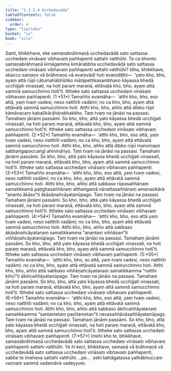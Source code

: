 ```yaml
---
title: "1.3.2.4 Ucchedavāda"
tableOfContents: false
sidebar:
  order: 4
type: "tipitaka"
basket: "su"
book: "sila"
---
```



<DynamicBreadcrumb />

<Division number="84" book="sila" bookNo="6" page="30">

<Paragraph number="157" book="sila">
Santi, bhikkhave, eke samaṇabrāhmaṇā ucchedavādā sato <Emphasis>sattassa ucchedaṃ</Emphasis> vināsaṃ vibhavaṃ paññapenti sattahi vatthūhi. Te ca bhonto samaṇabrāhmaṇā kimāgamma kimārabbha ucchedavādā sato sattassa ucchedaṃ vināsaṃ vibhavaṃ paññapenti sattahi vatthūhi?
</Paragraph>

</Division>
<Division number="85" book="sila" bookNo="6" page="31">

<Paragraph number="158" book="sila">
Idha, bhikkhave, ekacco samaṇo vā brāhmaṇo vā evaṃvādī hoti evaṃdiṭṭhi—  ‘yato kho, bho, ayaṃ <Emphasis>attā rūpī cātumahābhūtiko</Emphasis> mātāpettikasambhavo <Emphasis>kāyassa bhedā ucchijjati</Emphasis> vinassati, na hoti paraṃ maraṇā, ettāvatā kho, bho, ayaṃ attā sammā samucchinno hotī’ti. Ittheke sato sattassa ucchedaṃ vināsaṃ vibhavaṃ paññapenti. (1:*51*)
</Paragraph>

</Division>
<Division number="86" book="sila" bookNo="6" page="31">

<Paragraph number="159" book="sila">
Tamañño evamāha—  ‘atthi kho, bho, eso attā, yaṃ tvaṃ vadesi, neso natthīti vadāmi; no ca kho, bho, ayaṃ attā ettāvatā sammā samucchinno hoti. Atthi kho, bho, añño <Emphasis>attā dibbo rūpī kāmāvacaro</Emphasis> kabaḷīkārāhārabhakkho. Taṃ tvaṃ na jānāsi na passasi. Tamahaṃ jānāmi passāmi. So kho, bho, attā yato <Emphasis>kāyassa bhedā ucchijjati</Emphasis> vinassati, na hoti paraṃ maraṇā, ettāvatā kho, bho, ayaṃ attā sammā samucchinno hotī’ti. Ittheke sato sattassa ucchedaṃ vināsaṃ vibhavaṃ paññapenti. (2:*52*)
</Paragraph>

</Division>
<Division number="87" book="sila" bookNo="6" page="31">

<Paragraph number="160" book="sila">
Tamañño evamāha—  ‘atthi kho, bho, eso attā, yaṃ tvaṃ vadesi, neso natthīti vadāmi; no ca kho, bho, ayaṃ attā ettāvatā sammā samucchinno hoti. Atthi kho, bho, añño <Emphasis>attā dibbo rūpī manomayo</Emphasis> sabbaṅgapaccaṅgī ahīnindriyo. Taṃ tvaṃ na jānāsi na passasi. Tamahaṃ jānāmi passāmi. So kho, bho, attā yato <Emphasis>kāyassa bhedā ucchijjati</Emphasis> vinassati, na hoti paraṃ maraṇā, ettāvatā kho, bho, ayaṃ attā sammā samucchinno hotī’ti. Ittheke sato sattassa ucchedaṃ vināsaṃ vibhavaṃ paññapenti. (3:*53*)
</Paragraph>

</Division>
<Division number="88" book="sila" bookNo="6" page="31">

<Paragraph number="161" book="sila">
Tamañño evamāha—  ‘atthi kho, bho, eso attā, yaṃ tvaṃ vadesi, neso natthīti vadāmi; no ca kho, bho, ayaṃ attā ettāvatā sammā samucchinno hoti. Atthi kho, bho, añño <Emphasis>attā</Emphasis> sabbaso rūpasaññānaṃ samatikkamā paṭighasaññānaṃ atthaṅgamā nānattasaññānaṃ amanasikārā “ananto ākāso”ti <Emphasis>ākāsānañcāyatanūpago</Emphasis>. Taṃ tvaṃ na jānāsi na passasi. Tamahaṃ jānāmi passāmi. So kho, bho, attā yato <Emphasis>kāyassa bhedā ucchijjati</Emphasis> vinassati, na hoti paraṃ maraṇā, ettāvatā kho, bho, ayaṃ attā sammā samucchinno hotī’ti. Ittheke sato sattassa ucchedaṃ vināsaṃ vibhavaṃ paññapenti. (4:*54*)
</Paragraph>

</Division>
<Division number="89" book="sila" bookNo="6" page="32">

<Paragraph number="162" book="sila">
Tamañño evamāha—  ‘atthi kho, bho, eso attā yaṃ tvaṃ vadesi, neso natthīti vadāmi; no ca kho, bho, ayaṃ attā ettāvatā sammā samucchinno hoti. Atthi kho, bho, añño <Emphasis>attā</Emphasis> sabbaso ākāsānañcāyatanaṃ samatikkamma “anantaṃ viññāṇan”ti <Emphasis>viññāṇañcāyatanūpago</Emphasis>. Taṃ tvaṃ na jānāsi na passasi. Tamahaṃ jānāmi passāmi. So kho, bho, attā yato <Emphasis>kāyassa bhedā ucchijjati</Emphasis> vinassati, na hoti paraṃ maraṇā, ettāvatā kho, bho, ayaṃ attā sammā samucchinno hotī’ti. Ittheke sato sattassa ucchedaṃ vināsaṃ vibhavaṃ paññapenti. (5:*55*)
</Paragraph>

</Division>
<Division number="90" book="sila" bookNo="6" page="32">

<Paragraph number="163" book="sila">
Tamañño evamāha—  ‘atthi kho, bho, so attā, yaṃ tvaṃ vadesi, neso natthīti vadāmi; no ca kho, bho, ayaṃ attā ettāvatā sammā samucchinno hoti. Atthi kho, bho, añño <Emphasis>attā</Emphasis> sabbaso viññāṇañcāyatanaṃ samatikkamma “natthi kiñcī”ti <Emphasis>ākiñcaññāyatanūpago</Emphasis>. Taṃ tvaṃ na jānāsi na passasi. Tamahaṃ jānāmi passāmi. So kho, bho, attā yato <Emphasis>kāyassa bhedā ucchijjati</Emphasis> vinassati, na hoti paraṃ maraṇā, ettāvatā kho, bho, ayaṃ attā sammā samucchinno hotī’ti. Ittheke sato sattassa ucchedaṃ vināsaṃ vibhavaṃ paññapenti. (6:*56*)
</Paragraph>

</Division>
<Division number="91" book="sila" bookNo="6" page="32">

<Paragraph number="164" book="sila">
Tamañño evamāha—  ‘atthi kho, bho, eso attā, yaṃ tvaṃ vadesi, neso natthīti vadāmi; no ca kho, bho, ayaṃ attā ettāvatā sammā samucchinno hoti. Atthi kho, bho, añño <Emphasis>attā</Emphasis> sabbaso ākiñcaññāyatanaṃ samatikkamma “santametaṃ paṇītametan”ti <Emphasis>nevasaññānāsaññāyatanūpago</Emphasis>. Taṃ tvaṃ na jānāsi na passasi. Tamahaṃ jānāmi passāmi. So kho, bho, attā yato <Emphasis>kāyassa bhedā ucchijjati</Emphasis> vinassati, na hoti paraṃ maraṇā, ettāvatā kho, bho, ayaṃ attā sammā samucchinno hotī’ti. Ittheke sato sattassa ucchedaṃ vināsaṃ vibhavaṃ paññapenti. (7:*57*)
</Paragraph>

</Division>
<Division number="92" book="sila" bookNo="6" page="33">

<Paragraph number="165" book="sila">
Imehi kho te, bhikkhave, samaṇabrāhmaṇā ucchedavādā sato sattassa ucchedaṃ vināsaṃ vibhavaṃ paññapenti sattahi vatthūhi. Ye hi keci, bhikkhave, samaṇā vā brāhmaṇā vā ucchedavādā sato sattassa ucchedaṃ vināsaṃ vibhavaṃ paññapenti, sabbe te imeheva sattahi vatthūhi …pe…  yehi tathāgatassa yathābhuccaṃ vaṇṇaṃ sammā vadamānā vadeyyuṃ.
</Paragraph>
</Division>